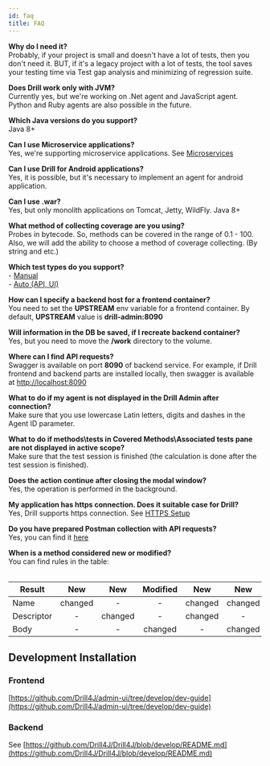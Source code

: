 ```yaml
---
id: faq
title: FAQ
---
```


**Why do I need it?** <br/>
Probably, if your project is small and doesn't have a lot of tests, then you don't need it. BUT, if it's a legacy project with a lot of tests, the tool saves your testing time via Test gap analysis and minimizing of regression suite.

**Does Drill work only with JVM?** <br/>
Currently yes, but we're working on .Net agent and JavaScript agent. Python and Ruby agents are also possible in the future.

**Which Java versions do you support?** <br/>
Java 8+

**Can I use Microservice applications?** <br/>
Yes, we're supporting microservice applications. See [Microservices](/docs/installation/microservices)

**Can I use Drill for Android applications?** <br/>
Yes, it is possible, but it's necessary to implement an agent for android application.

**Can I use .war?** <br/>
Yes, but only monolith applications on Tomcat, Jetty, WildFly. Java 8+

**What method of collecting coverage are you using?** <br/>
Probes in bytecode. So, methods can be covered in the range of 0.1 - 100.
Also, we will add the ability to choose a method of coverage collecting. (By string and etc.)

**Which test types do you support?** <br/> - [Manual](/docs/installation/extension)<br/>- [Auto (API, UI)](/docs/installation/autotest-agent)

**How can I specify a backend host for a frontend container?** <br/>
You need to set the **UPSTREAM** env variable for a frontend container.
By default, **UPSTREAM** value is **drill-admin:8090**

**Will information in the DB be saved, if I recreate backend container?** <br/>
Yes, but you need to move the **/work** directory to the volume.

**Where can I find API requests?** <br/>
Swagger is available on port **8090** of backend service. For example, if  Drill frontend and backend parts are installed locally, then swagger is available at [http://localhost:8090](http://localhost:8090)

**What to do if my agent is not displayed in the Drill Admin after connection?** <br/>
Make sure that you use lowercase Latin letters, digits and dashes in the Agent ID parameter.

**What to do if methods\tests in Covered Methods\Associated tests pane are not displayed in active scope?** <br/>
Make sure that the test session is finished (the calculation is done after the test session is finished).

**Does the action continue after closing the modal window?** <br/>
Yes, the operation is performed in the background.

**My application has https connection. Does it suitable case for Drill?** <br/>
Yes, Drill supports https connection. See [HTTPS Setup](/docs/installation/drill-admin#https-setup)

**Do you have prepared Postman collection with API requests?** <br/>
Yes, you can find it [here](https://github.com/Drill4J/example-configs/tree/main/postman)

**When is a method considered new or modified?** <br/>
You can find rules in the table:

<Table>

| Result                         |   New   |   New   | Modified |   New   |   New   |   New   |   New   |
|--------------------------------|:-------:|:-------:|:--------:|:-------:|:-------:|:-------:|:-------:|
| Name                           | changed |    -    |     -    | changed | changed |    -    | changed |
| Descriptor                     |    -    | changed |     -    | changed |    -    | changed | changed |
| Body                           |    -    |    -    |  changed |    -    | changed | changed | changed |

</Table>


## Development Installation
### Frontend
[https://github.com/Drill4J/admin-ui/tree/develop/dev-guide](https://github.com/Drill4J/admin-ui/tree/develop/dev-guide)

### Backend
See [https://github.com/Drill4J/Drill4J/blob/develop/README.md](https://github.com/Drill4J/Drill4J/blob/develop/README.md)
